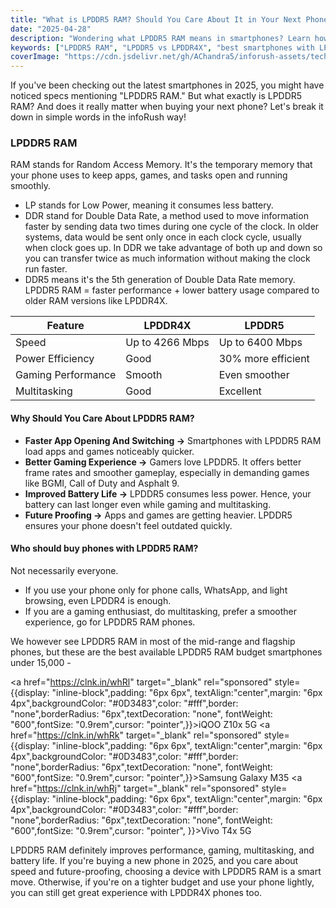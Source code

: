 ```yaml
---
title: "What is LPDDR5 RAM? Should You Care About It in Your Next Phone?"
date: "2025-04-28"
description: "Wondering what LPDDR5 RAM means in smartphones? Learn how LPDDR5 improves speed, gaming, battery life, and whether you need it in your next phone in 2025."
keywords: ["LPDDR5 RAM", "LPDDR5 vs LPDDR4X", "best smartphones with LPDDR5 RAM", "LPDDR5 benefits", "phone buying guide 2025"]
coverImage: "https://cdn.jsdelivr.net/gh/AChandra5/inforush-assets/tech-gadgets/lpddr5-ram.jpg"
---
```


If you've been checking out the latest smartphones in 2025, you might have noticed specs mentioning "LPDDR5 RAM." But what exactly is LPDDR5 RAM? And does it really matter when buying your next phone? Let's break it down in simple words in the infoRush way!

### LPDDR5 RAM
RAM stands for Random Access Memory. It's the temporary memory that your phone uses to keep apps, games, and tasks open and running smoothly.
- LP stands for Low Power, meaning it consumes less battery.
- DDR stand for Double Data Rate, a method used to move information faster by sending data two times during one cycle of the clock. In older systems, data would be sent only once in each clock cycle, usually when clock goes up. In DDR we take advantage of both up and down so you can transfer twice as much information without making the clock run faster.
- DDR5 means it's the 5th generation of Double Data Rate memory. LPDDR5 RAM = faster performance + lower battery usage compared to older RAM versions like LPDDR4X.



<div style={{ overflowX: "auto", marginTop: "20px", width: "80%", margin: "auto" }}>
  <table
    style={{
      borderCollapse: "collapse",
      minWidth: "600px",
      fontSize: "15px",
      border: "1px solid #ddd",
      borderRadius: '20px',
    }}
  >
    <thead>
      <tr style={{ backgroundColor: "#0D3483", color: "white" }}>
        <th style={{ padding: "12px", textAlign: "center" }}>Feature</th>
        <th style={{ padding: "12px", textAlign: "center" }}>LPDDR4X</th>
        <th style={{ padding: "12px", textAlign: "center" }}>LPDDR5</th>
      </tr>
    </thead>
    <tbody>
      <tr style={{ backgroundColor: "#" }}>
        <td style={{ padding: "10px", border: "1px solid #ddd" }}>Speed</td>
        <td style={{ padding: "10px", border: "1px solid #ddd" }}>Up to 4266 Mbps</td>
        <td style={{ padding: "10px", border: "1px solid #ddd" }}>Up to 6400 Mbps</td>
      </tr>
      <tr>
        <td style={{ padding: "10px", border: "1px solid #ddd" }}>Power Efficiency</td>
        <td style={{ padding: "10px", border: "1px solid #ddd" }}>Good</td>
        <td style={{ padding: "10px", border: "1px solid #ddd" }}>30% more efficient</td>
      </tr>
      <tr style={{ backgroundColor: "#" }}>
        <td style={{ padding: "10px", border: "1px solid #ddd" }}>Gaming Performance</td>
        <td style={{ padding: "10px", border: "1px solid #ddd" }}>Smooth</td>
        <td style={{ padding: "10px", border: "1px solid #ddd" }}>Even smoother</td>
      </tr>
      <tr>
        <td style={{ padding: "10px", border: "1px solid #ddd" }}>Multitasking</td>
        <td style={{ padding: "10px", border: "1px solid #ddd" }}>Good</td>
        <td style={{ padding: "10px", border: "1px solid #ddd" }}>Excellent</td>
      </tr>
    </tbody>
  </table>
</div>

#### Why Should You Care About LPDDR5 RAM?
- **Faster App Opening And Switching ->** Smartphones with LPDDR5 RAM load apps and games noticeably quicker.
- **Better Gaming Experience ->** Gamers love LPDDR5. It offers better frame rates and smoother gameplay, especially in demanding games like BGMI, Call of Duty and Asphalt 9.
- **Improved Battery Life ->** LPDDR5 consumes less power. Hence, your battery can last longer even while gaming and multitasking.
- **Future Proofing ->** Apps and games are getting heavier. LPDDR5 ensures your phone doesn't feel outdated quickly.

#### Who should buy phones with LPDDR5 RAM?
Not necessarily everyone.
- If you use your phone only for phone calls, WhatsApp, and light browsing, even LPDDR4 is enough.
- If you are a gaming enthusiast, do multitasking, prefer a smoother experience, go for LPDDR5 RAM phones.

We however see LPDDR5 RAM in most of the mid-range and flagship phones, but these are the best available LPDDR5 RAM budget smartphones under 15,000 - 

<a href="https://clnk.in/whRl" target="_blank" rel="sponsored" style={{display: "inline-block",padding: "6px 6px", textAlign:"center",margin: "6px 4px",backgroundColor: "#0D3483",color: "#fff",border: "none",borderRadius: "6px",textDecoration: "none", fontWeight: "600",fontSize: "0.9rem",cursor: "pointer",}}>iQOO Z10x 5G</a>  <a href="https://clnk.in/whRk" target="_blank" rel="sponsored" style={{display: "inline-block",padding: "6px 6px", textAlign:"center",margin: "6px 4px",backgroundColor: "#0D3483",color: "#fff",border: "none",borderRadius: "6px",textDecoration: "none", fontWeight: "600",fontSize: "0.9rem",cursor: "pointer",}}>Samsung Galaxy M35</a> <a href="https://clnk.in/whRj" target="_blank" rel="sponsored" style={{display: "inline-block",padding: "6px 6px", textAlign:"center",margin: "6px 4px",backgroundColor: "#0D3483",color: "#fff",border: "none",borderRadius: "6px",textDecoration: "none", fontWeight: "600",fontSize: "0.9rem",cursor: "pointer", }}>Vivo T4x 5G</a>
 
 LPDDR5 RAM definitely improves performance, gaming, multitasking, and battery life. If you're buying a new phone in 2025, and you care about speed and future-proofing, choosing a device with LPDDR5 RAM is a smart move. Otherwise, if you're on a tighter budget and use your phone lightly, you can still get great experience with LPDDR4X phones too.